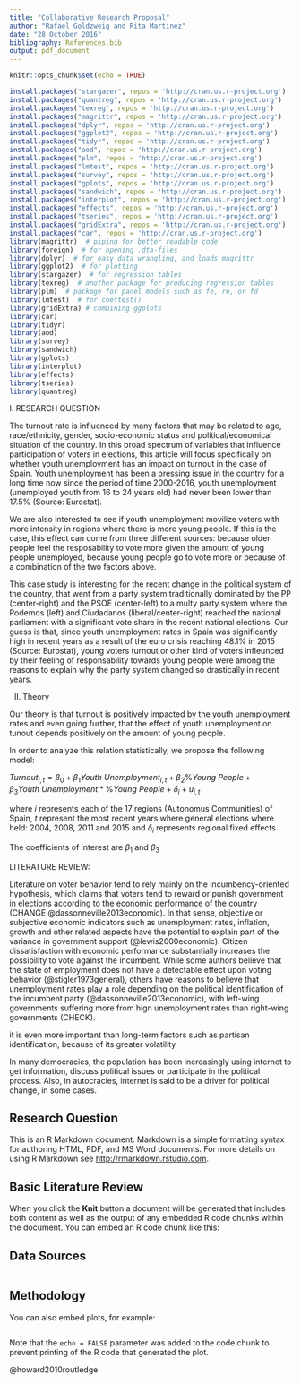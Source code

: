 ```yaml
---
title: "Collaborative Research Proposal"
author: "Rafael Goldzweig and Rita Martinez"
date: "28 October 2016"
bibliography: References.bib
output: pdf_document
---
```


```r
knitr::opts_chunk$set(echo = TRUE)
```

```r
install.packages("stargazer", repos = 'http://cran.us.r-project.org')
install.packages("quantreg", repos = 'http://cran.us.r-project.org')
install.packages("texreg", repos = 'http://cran.us.r-project.org')
install.packages("magrittr", repos = 'http://cran.us.r-project.org')
install.packages("dplyr", repos = 'http://cran.us.r-project.org')
install.packages("ggplot2", repos = 'http://cran.us.r-project.org')
install.packages("tidyr", repos = 'http://cran.us.r-project.org')
install.packages("aod", repos = 'http://cran.us.r-project.org')
install.packages("plm", repos = 'http://cran.us.r-project.org')
install.packages("lmtest", repos = 'http://cran.us.r-project.org')
install.packages("survey", repos = 'http://cran.us.r-project.org')
install.packages("gplots", repos = 'http://cran.us.r-project.org')
install.packages("sandwich", repos = 'http://cran.us.r-project.org')
install.packages("interplot", repos = 'http://cran.us.r-project.org')
install.packages("effects", repos = 'http://cran.us.r-project.org')
install.packages("tseries", repos = 'http://cran.us.r-project.org') 
install.packages("gridExtra", repos = 'http://cran.us.r-project.org') 
install.packages("car", repos = 'http://cran.us.r-project.org') 
library(magrittr)  # piping for better readable code
library(foreign)  # for opening .dta-files
library(dplyr)  # for easy data wrangling, and loads magrittr
library(ggplot2)  # for plotting
library(stargazer)  # for regression tables
library(texreg)  # another package for producing regression tables
library(plm)  # package for panel models such as fe, re, or fd
library(lmtest)  # for coeftest()
library(gridExtra) # combining ggplots
library(car)
library(tidyr)
library(aod)
library(survey)
library(sandwich)
library(gplots)
library(interplot)
library(effects)
library(tseries) 
library(quantreg)
```

I. RESEARCH QUESTION

The turnout rate is influenced by many factors that may be related to age, race/ethnicity, gender, socio-economic status and political/economical situation of the country. In this broad spectrum of variables that influence participation of voters in elections, this article will focus specifically on whether youth unemployment has an impact on turnout in the case of Spain. Youth unemployment has been a pressing issue in the country for a long time now since the period of time 2000-2016, youth unemployment (unemployed youth from 16 to 24 years old) had never been lower than 17.5\% (Source: Eurostat).

We are also interested to see if youth unemployment movilize voters with more intensity in regions where there is more young people. If this is the case, this effect can come from three different sources: because older people feel the resposability to vote more given the amount of young people unemployed, because young people go to vote more or because of a combination of the two factors above.

This case study is interesting for the recent change in the political system of the country, that went from a party system traditionally dominated by the PP (center-right) and the PSOE (center-left) to a multy party system where the Podemos (left) and Ciudadanos (liberal/center-right) reached the national parliament with a significant vote share in the recent national elections. Our guess is that, since youth unemployment rates in Spain was significantly high in recent years as a result of the euro crisis reaching 48.1\%  in 2015 (Source: Eurostat), young voters turnout or other kind of voters infleunced by their feeling of responsability towards young people were among the reasons to explain why the party system changed so drastically in recent years.  

II. Theory 

Our theory is that turnout is positively impacted by the youth unemployment rates and even going further, that the effect of youth unemployment on tunout depends positively on the amount of young people. 

In order to analyze this relation statistically, we propose the following model:


$Turnout_{i,t}=\beta_0+\beta_1 Youth\ Unemployment_{i,t}+\beta_2 \% Young\ People + \beta_3 Youth\ Unemployment*\% Young\ People + \delta_i + u_{i,t}$

where $i$ represents each of the 17 regions (Autonomus Communities) of Spain, $t$ represent the most recent years where general elections where held: 2004, 2008, 2011 and 2015 and $\delta_i$ represents regional fixed effects. 

The coefficients of interest are $\beta_1$ and $\beta_3$

LITERATURE REVIEW:

Literature on voter behavior tend to rely mainly on the incumbency-oriented hypothesis, which claims that voters tend to reward or punish government in elections according to the economic performance of the country (CHANGE @dassonneville2013economic). In that sense, objective or subjective economic indicators such as unemployment rates, inflation, growth and other related aspects have the potential to explain part of the variance in government support (@lewis2000economic). Citizen dissatisfaction with economic performance substantially increases the possibility to vote against the incumbent. While some authors believe that the state of employment does not have a detectable effect upon voting behavior (@stigler1973general), others have reasons to believe that unemployment rates play a role depending on the political identification of the incumbent party (@dassonneville2013economic), with left-wing governments suffering more from hign unemployment rates than right-wing governments (CHECK).

it is even more important
than long-term factors such as partisan identification, because of its greater
volatility 




In many democracies, the population has been increasingly using internet to get information, discuss political issues or participate in the political process. Also, in autocracies, internet is said to be a driver for political change, in some cases. 

## Research Question

This is an R Markdown document. Markdown is a simple formatting syntax for authoring HTML, PDF, and MS Word documents. For more details on using R Markdown see <http://rmarkdown.rstudio.com>.

## Basic Literature Review

When you click the **Knit** button a document will be generated that includes both content as well as the output of any embedded R code chunks within the document. You can embed an R code chunk like this:

## Data Sources

```r
```

## Methodology

You can also embed plots, for example:

```r

```

Note that the `echo = FALSE` parameter was added to the code chunk to prevent printing of the R code that generated the plot.


@howard2010routledge